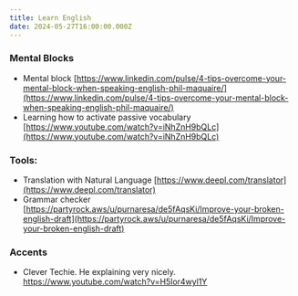 ```yaml
---
title: Learn English
date: 2024-05-27T16:00:00.000Z
---
```


### Mental Blocks
* Mental block [https://www.linkedin.com/pulse/4-tips-overcome-your-mental-block-when-speaking-english-phil-maquaire/](https://www.linkedin.com/pulse/4-tips-overcome-your-mental-block-when-speaking-english-phil-maquaire/)
* Learning how to activate passive vocabulary [https://www.youtube.com/watch?v=iNhZnH9bQLc](https://www.youtube.com/watch?v=iNhZnH9bQLc)

### Tools:
* Translation with Natural Language [https://www.deepl.com/translator](https://www.deepl.com/translator)
* Grammar checker [https://partyrock.aws/u/purnaresa/de5fAqsKi/Improve-your-broken-english-draft](https://partyrock.aws/u/purnaresa/de5fAqsKi/Improve-your-broken-english-draft)

### Accents
* Clever Techie. He explaining very nicely. https://www.youtube.com/watch?v=H5lor4wyl1Y
